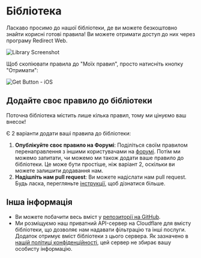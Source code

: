 # Бібліотека

Ласкаво просимо до нашої бібліотеки, де ви можете безкоштовно знайти корисні готові правила! Ви можете отримати доступ до них через програму Redirect Web.

![Library Screenshot](/img/library-screenshot.webp)

Щоб скопіювати правила до "Моїх правил", просто натисніть кнопку "Отримати":

![Get Button - iOS](/img/library-get-button-ios.gif)

## Додайте своє правило до бібліотеки

Поточна бібліотека містить лише кілька правил, тому ми цінуємо ваш внесок!

Є 2 варіанти додати ваші правила до бібліотеки:

1.  **Опублікуйте своє правило на Форумі**: Поділіться своїм правилом перенаправлення з іншими користувачами на [форумі](https://github.com/mshibanami/redirect-web/discussions/categories/redirect-rules). Потім ми можемо запитати, чи можемо ми також додати ваше правило до бібліотеки. Це може бути простіше, ніж варіант 2, оскільки ви можете залишити додавання нам.
2.  **Надішліть нам pull request**: Ви можете надіслати нам pull request. Будь ласка, перегляньте [інструкції](https://github.com/mshibanami/redirect-web/tree/main/library), щоб дізнатися більше.

## Інша інформація

-   Ви можете побачити весь вміст у [репозиторії на GitHub](https://github.com/mshibanami/redirect-web/tree/main/library).
-   Ми розміщуємо наш приватний API-сервер на Cloudflare для вмісту бібліотеки, що дозволяє нам надавати фільтрацію та інші послуги. Додаток отримує вміст бібліотеки з цього сервера. Як зазначено в [нашій політиці конфіденційності](privacy-policy.mdx), цей сервер не збирає вашу особисту інформацію.
